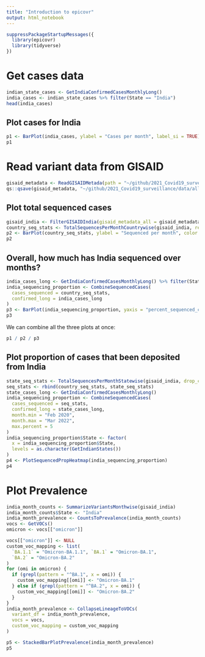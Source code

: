 ```yaml
---
title: "Introduction to epicovr"
output: html_notebook
---
```


```r
suppressPackageStartupMessages({
  library(epicovr)
  library(tidyverse)
})
```


# Get cases data

```r
indian_state_cases <- GetIndiaConfirmedCasesMonthlyLong()
india_cases <- indian_state_cases %>% filter(State == "India")
head(india_cases)
```


## Plot cases for India

```r
p1 <- BarPlot(india_cases, ylabel = "Cases per month", label_si = TRUE)
p1
```


# Read variant data from GISAID

```r
gisaid_metadata <- ReadGISAIDMetada(path = "~/github/2021_Covid19_surveillance/data/all_metadata/metadata_tsv_2022_04_15.tar.xz")
qs::qsave(gisaid_metadata, "~/github/2021_Covid19_surveillance/data/all_metadata/metadata_tsv_2022_04_15.qs")
```


## Plot total sequenced cases


```r
gisaid_india <- FilterGISAIDIndia(gisaid_metadata_all = gisaid_metadata)
country_seq_stats <- TotalSequencesPerMonthCountrywise(gisaid_india, rename_country_as_state = TRUE)
p2 <- BarPlot(country_seq_stats, ylabel = "Sequenced per month", color = "slateblue1", label_si = TRUE)
p2
```


## Overall, how much has India sequenced over months?

```r
india_cases_long <- GetIndiaConfirmedCasesMonthlyLong() %>% filter(State == "India")
india_sequencing_proportion <- CombineSequencedCases(
  cases_sequenced = country_seq_stats,
  confirmed_long = india_cases_long
)
p3 <- BarPlot(india_sequencing_proportion, yaxis = "percent_sequenced_collected", ylabel = "%  deposited to GISAID", color = "yellowgreen")
p3
```

We can combine all the three plots at once:

```r
p1 / p2 / p3
```

## Plot proportion of cases that been deposited from India

```r
state_seq_stats <- TotalSequencesPerMonthStatewise(gisaid_india, drop_country = TRUE)
seq_stats <- rbind(country_seq_stats, state_seq_stats)
state_cases_long <- GetIndiaConfirmedCasesMonthlyLong()
india_sequencing_proportion <- CombineSequencedCases(
  cases_sequenced = seq_stats,
  confirmed_long = state_cases_long,
  month.min = "Feb 2020",
  month.max = "Mar 2022",
  max.percent = 5
)
india_sequencing_proportion$State <- factor(
  x = india_sequencing_proportion$State,
  levels = as.character(GetIndianStates())
)
p4 <- PlotSequencedPropHeatmap(india_sequencing_proportion)
p4
```

# Plot Prevalence

```r
india_month_counts <- SummarizeVariantsMonthwise(gisaid_india)
india_month_counts$State <- "India"
india_month_prevalence <- CountsToPrevalence(india_month_counts)
vocs <- GetVOCs()
omicron <- vocs[["omicron"]]

vocs[["omicron"]] <- NULL
custom_voc_mapping <- list(
  `BA.1.1` = "Omicron-BA.1.1", `BA.1` = "Omicron-BA.1",
  `BA.2` = "Omicron-BA.2"
)
for (omi in omicron) {
  if (grepl(pattern = "^BA.1", x = omi)) {
    custom_voc_mapping[[omi]] <- "Omicron-BA.1"
  } else if (grepl(pattern = "^BA.2", x = omi)) {
    custom_voc_mapping[[omi]] <- "Omicron-BA.2"
  }
}
india_month_prevalence <- CollapseLineageToVOCs(
  variant_df = india_month_prevalence,
  vocs = vocs,
  custom_voc_mapping = custom_voc_mapping
)

p5 <- StackedBarPlotPrevalence(india_month_prevalence)
p5
```
